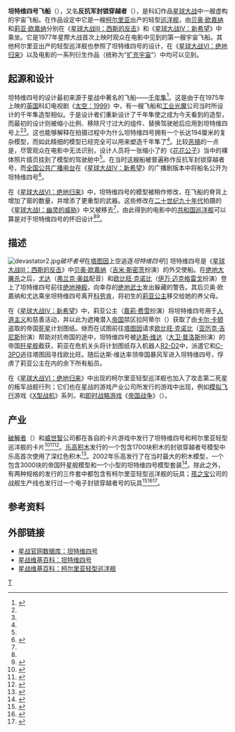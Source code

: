 {{noteTA
|T=zh-hans:坦特维四号飞船;zh-hk:坦特維四號飛船;zh-tw:坦特維四號飛船;
|G1=星際大戰
}}
{{StarWarsCraft|
image=|
bgcolor=#c00|
fgcolor=#000|
船舰名=<font color="white">坦特维四号（{{lang|en|Tantive IV}}）</font>|
制造商=柯尔里亚工程集团|
类别=多用途轻型巡洋舰|
长度=150米|
外壳=[[铁磁体|铁磁体]]陶瓷外壳|
武器装备= 自行涡轮式激光炮 轻型激光炮|
护盾=折射式护盾|
时速=[[大气层|大气层]]内950千米/时|
船员=20名官员，35名船员，14名枪手|
所属立场=[[反抗軍同盟|反抗軍同盟]]|
载货量=3000公吨|
可载乘客数=200|
价格=新船价值3500000共和国币|
首次出现=[[星際大战III：西斯大帝的復仇|星際大战III：西斯大帝的復仇]]|}}
'''坦特维四号飞船'''（{{lang|en|Tantive IV}}），又名'''反抗军封锁穿越者'''（{{lang|en|Rebel Blockade Runner}}），是科幻作品[[星球大战|星球大战]]中一艘虚构的宇宙飞船。在作品设定中它是一艘[[柯尔里亚|柯尔里亚]]出产的轻型[[巡洋舰|巡洋舰]]，由[[贝奥·欧嘉纳|贝奥·欧嘉纳]]和[[莉亚·欧嘉纳|莉亚·欧嘉纳]]分别在《[[星球大战III：西斯的反击|星球大战III：西斯的反击]]》和《[[星球大战IV：新希望|星球大战IV：新希望]]》中乘坐。它是1977年星際大战首次上映时观众在电影中见到的第一艘宇宙飞船。其他柯尔里亚出产的轻型巡洋舰也参照了坦特维四号的设计，在《[[星球大战VI：绝地归来|星球大战VI：绝地归来]]》以及电影的一系列衍生作品（统称为“[[星際大戰#擴充宇宙|扩充宇宙]]”）中均可以见到。

== 起源和设计 ==
坦特维四号的设计最初来源于星战中著名的飞船——[[千年隼|千年隼]]<ref name="bts">{{cite web|url=http://www.starwars.com/databank/starship/tantiveiv/?id=bts|title=Tantive IV (Rebel blockade runners) (Behind the Scenes)|work=Star Wars Databank|accessdate=2007-08-23|publisher=Lucasfilm|archive-date=2007-09-30|archive-url=https://web.archive.org/web/20070930023804/http://www.starwars.com/databank/starship/tantiveiv/?id=bts|dead-url=no}}</ref>。这是由于在1975年上映的[[英国|英国]]科幻电视剧《[[太空：1999|太空：1999]]》中，有一艘飞船和[[工业光魔|工业光魔]]公司当时所设计的千年隼造型相似。于是设计者们重新设计了千年隼使之成为今天看到的造型，而最初的设计则被缩小比例、移除尺寸过大的组件、替换驾驶舱后应用到坦特维四号上<ref name="bts" /><ref name=SculptingAG/>。这也能够解释在拍摄过程中为什么坦特维四号拥有一个长达194厘米的复杂模型，而如此精细的模型已经完全可以用来塑造千年隼了<ref name="bts" />。比较[[恶搞|恶搞]]的一点是，尽管观众在电影中无法识别，设计人员将一张缩小了的《[[花花公子|花花公子]]》当中的裸体照片插页挂到了模型的驾驶舱中<ref name="bts" />。在当时这艘船被普遍称作反抗军封锁穿越者号，而[[全国公共广播电台|全国公共广播电台]]在《[[星球大战IV：新希望|星球大战IV：新希望]]》的广播剧版本中将船名公开为坦特维四号<ref name=SculptingAG>{{cite book |last=Peterson |first=Lorne |title=Sculpting A Galaxy - Inside the Star Wars Model Shop |edition=1st ed. |year=2006 |publisher=Insight Editions |location=San Rafael, California |isbn=1-933784-03-2 |pages=pp 2-3}}</ref>。

在《[[星球大战VI：绝地归来|星球大战VI：绝地归来]]》中，坦特维四号的模型被稍作修改，在飞船的脊背上增加了窗的数量，并增添了更重型的武器。这些修改在[[二十世纪|二十世纪]][[九十年代|九十年代]]拍摄的《[[星球大战I：幽灵的威胁|星球大战I：幽灵的威胁]]》中又被移去<ref name=SculptingAG/>，由此得到的电影中的[[共和国巡洋舰|共和国巡洋舰]]可以算是对于坦特维四号的怀旧设计<ref name="bts" /><ref>{{cite web |url=http://www.starwars.com/databank/starship/republiccruiser/?id=bts |title=Republic Cruiser (Behind the Scenes) |work=Star Wars Databank |accessdate=2007-08-23 |publisher=Lucasfilm |deadurl=yes |archiveurl=https://web.archive.org/web/20070930030400/http://www.starwars.com/databank/starship/republiccruiser/?id=bts |archivedate=2007-09-30 }}</ref>。

== 描述 ==
[[File:devastator2.jpg|thumb]]''破坏者号''在[[塔图因|塔图因]]上空追逐''坦特维四号'']]
坦特维四号是《[[星球大战III：西斯的反击|星球大战III：西斯的反击]]》中[[贝奥·欧嘉纳|贝奥·欧嘉纳]]（[[吉米·斯密茨|吉米·斯密茨]]扮演）的外交使船。在[[绝地大屠杀|绝地大屠杀]]之后，[[尤达|尤达]]（[[弗兰克·奥兹|弗兰克·奥兹]]配音）和[[欧比旺·克诺比|欧比旺·克诺比]]（[[伊万·迈克格雷戈|伊万·迈克格雷戈]]扮演）登上了坦特维四号前往[[绝地神殿|绝地神殿]]，向幸存的[[绝地武士|绝地武士]]发出躲藏的警告。其后贝奥·欧嘉纳和尤达乘坐坦特维四号离开[[科劳肯|科劳肯]]，将初生的[[莉亚公主|莉亚公主]]移交给她的养父母。

在《[[星球大战IV：新希望|星球大战IV：新希望]]》中，莉亚公主（[[嘉莉·费雪|嘉莉·费雪]]扮演）将坦特维四号用于[[人道主义|人道主义]]和慈善活动，并以此为遮掩潜入[[银河帝国|帝国]]禁区拉阿蒂尔（{{lang|en|Raaltiir}}）获取了由[[卡尔·卡顿|卡尔·卡顿]]盗取的帝国[[死星|死星]]计划图纸。继而在试图前往[[塔图因|塔图因]]请求[[欧比旺·克诺比|欧比旺·克诺比]]（[[亚历克·吉尼斯|亚历克·吉尼斯]]扮演）帮助对抗帝国的途中，坦特维四号被[[达斯·维达|达斯·维达]]（[[大卫·普洛斯|大卫·普洛斯]]扮演）的帝国[[歼星舰|歼星舰]]截获，莉亚在危机关头将计划图纸存入机器人[[R2-D2|R2-D2]]中，派遣它和[[C-3PO|C-3PO]]逃往塔图因寻找欧比旺。随后达斯·维达率领帝国暴风军进入坦特维四号，俘虏了莉亚公主在内的余下所有船员。

在《[[星球大战VI：绝地归来|星球大战VI：绝地归来]]》中出现的柯尔里亚轻型巡洋舰也加入了攻击第二死星的叛军战舰行列；它们也在星战的游戏产业公司{{lang|en|LucasArts}}所发行的游戏中出现，例如[[模拟飞行|模拟飞行]]游戏《[[X型战机|X型战机]]》系列，和[[即时战略游戏|即时战略游戏]]《[[帝国战争|帝国战争]]》（{{lang|en|Empire at War}}）。

== 产业 ==
[[破解者|破解者]]（{{lang|en|Decipher, Inc.}}）和[[威世智|威世智]]公司都在各自的卡片游戏中发行了坦特维四号和柯尔里亚轻型巡洋舰的卡片<ref>{{cite web |url=http://www.decipher.com/starwars/cardlists/swallcards.pdf |title=Star Wars Customizable Card Game Complete Card List |accessdate=2007-08-23 |publisher=Decipher, Inc. |date=2001-08-23 |format=PDF |deadurl=yes |archiveurl=https://web.archive.org/web/20070928014432/http://www.decipher.com/starwars/cardlists/swallcards.pdf |archivedate=2007-09-28 }}</ref><ref>{{cite web |url=http://cargobay.starwars.com/webapps/cargobay/item-detail/9393 |title=Tantive IV (A) |work=Star Wars Cargo Bay |publisher=Lucasfilm |accessdate=2007-08-23 |deadurl=yes |archiveurl=https://web.archive.org/web/20071225185815/http://cargobay.starwars.com/webapps/cargobay/item-detail/9393 |archivedate=2007-12-25 }}</ref><ref>{{cite web |url=http://cargobay.starwars.com/webapps/cargobay/item-detail/9597 |title=Corellian Corvette |work=Star Wars Cargo Bay |publisher=Lucasfilm |accessdate=2007-08-23 |deadurl=yes |archiveurl=https://web.archive.org/web/20071225185820/http://cargobay.starwars.com/webapps/cargobay/item-detail/9597 |archivedate=2007-12-25 }}</ref>。[[乐高积木|乐高积木]]发行的一个包含1700块积木的封锁穿越者号模型中乐高首次使用了深红色积木<ref>{{cite web |url=http://shop.lego.com/Product/?p=10019 |title=LEGO Store - Product (Rebel Blockade Runner) |accessdate=2007-08-23 |publisher=[[Lego|Lego]] |deadurl=yes |archiveurl=https://web.archive.org/web/20070807125121/http://shop.lego.com/Product/?p=10019 |archivedate=2007-08-07 }}</ref>。2002年乐高发行了在当时最大的积木模型，一个包含3000块的帝国歼星舰模型和一个小型的坦特维四号模型套装<ref>{{cite web|url=http://www.starwars.com/collecting/news/lego/news20020923.html|title=LEGO Ultimate Collector Star Destroyer|date=2002-09-23|accessdate=2007-08-23|publisher=Lucasfilm|work=Star Wars Collecting|deadurl=yes|archiveurl=https://web.archive.org/web/20070319112355/http://www.starwars.com/collecting/news/lego/news20020923.html|archivedate=2007-03-19}}</ref>。除此之外，有两种规格的{{lang|en|Micro Machine}}发行的三件套中都包含有柯尔里亚轻型巡洋舰的玩具；[[孩之宝|孩之宝]]公司的战舰生产线也发行过一个电子封锁穿越者号的玩具<ref>{{cite web |url=http://cargobay.starwars.com/webapps/cargobay/item-detail/11787 |work=Star Wars Cargo Bay |title=#4: Blockade Runner, Sandcrawler, Y-wing (1994) |publisher=Lucasfilm |accessdate=2007-08-23 |deadurl=yes |archiveurl=https://web.archive.org/web/20070927183043/http://cargobay.starwars.com/webapps/cargobay/item-detail/11787 |archivedate=2007-09-27 }}</ref><ref>{{cite web |url=http://cargobay.starwars.com/webapps/cargobay/item-detail/11790 |work=Star Wars Cargo Bay |title=#I: TIE Interceptor, Star Destroyer, Blockade Runner (1995) |publisher=Lucasfilm |accessdate=2007-08-23 |deadurl=yes |archiveurl=https://web.archive.org/web/20070930030812/http://cargobay.starwars.com/webapps/cargobay/item-detail/11790 |archivedate=2007-09-30 }}</ref><ref>{{cite web|url=http://www.rebelscum.com/photo.asp?image=toys/cfrunnerbox.jpg|title=Rebel Blockade Runner|publisher=Rebelscum.com|accessdate=2007-08-23|archive-date=2007-09-27|archive-url=https://web.archive.org/web/20070927023311/http://www.rebelscum.com/photo.asp?image=toys%2Fcfrunnerbox.jpg|dead-url=no}}</ref>。

== 参考资料 ==
{{reflist}}
== 外部链接 ==
* [http://www.starwars.com/databank/starship/tantiveiv/ 星战官网数据库：坦特维四号]{{Wayback|url=http://www.starwars.com/databank/starship/tantiveiv/ |date=20080426230136 }}
* [http://starwars.wikia.com/wiki/Tantive_IV 星战维基百科：坦特维四号]{{Wayback|url=http://starwars.wikia.com/wiki/Tantive_IV |date=20080330053305 }}
* [http://starwars.wikia.com/wiki/CR90_corvette 星战维基百科：柯尔里亚轻型巡洋舰]{{Wayback|url=http://starwars.wikia.com/wiki/CR90_corvette |date=20080524192844 }}

{{星際大戰宇宙}}

[[Category:星際大戰太空船艦|T]]